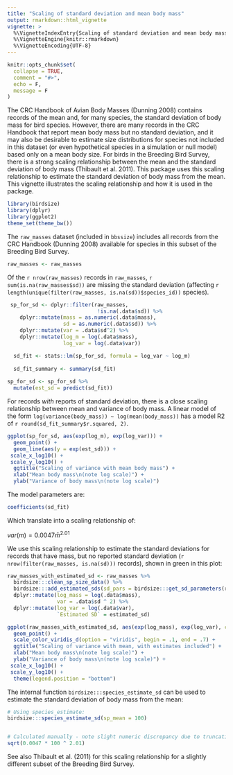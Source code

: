 ```yaml
---
title: "Scaling of standard deviation and mean body mass"
output: rmarkdown::html_vignette
vignette: >
  %\VignetteIndexEntry{Scaling of standard deviation and mean body mass}
  %\VignetteEngine{knitr::rmarkdown}
  %\VignetteEncoding{UTF-8}
---
```


```r
knitr::opts_chunk$set(
  collapse = TRUE,
  comment = "#>",
  echo = F,
  message = F
)
```



The CRC Handbook of Avian Body Masses (Dunning 2008) contains records of the mean and, for many species, the standard deviation of body mass for bird species. However, there are many records in the CRC Handbook that report mean body mass but no standard deviation, and it may also be desirable to estimate size distributions for species not included in this dataset (or even hypothetical species in a simulation or null model) based only on a mean body size. For birds in the Breeding Bird Survey, there is a strong scaling relationship between the mean and the standard deviation of body mass (Thibault et al. 2011). This package uses this scaling relationship to estimate the standard deviation of body mass from the mean. This vignette illustrates the scaling relationship and how it is used in the package. 



```r
library(birdsize)
library(dplyr)
library(ggplot2)
theme_set(theme_bw())
```


The `raw_masses` dataset (included in `bbssize`) includes all records from the CRC Handbook (Dunning 2008) available for species in this subset of the Breeding Bird Survey. 

```r
raw_masses <- raw_masses
```

Of the `r nrow(raw_masses)` records in `raw_masses`, `r sum(is.na(raw_masses$sd))` are missing the standard deviation (affecting `r length(unique(filter(raw_masses, is.na(sd))$species_id))` species).


```r

 sp_for_sd <- dplyr::filter(raw_masses,
                             !is.na(.data$sd)) %>%
    dplyr::mutate(mass = as.numeric(.data$mass),
                  sd = as.numeric(.data$sd)) %>%
    dplyr::mutate(var = .data$sd^2) %>%
    dplyr::mutate(log_m = log(.data$mass),
                  log_var = log(.data$var))

  sd_fit <- stats::lm(sp_for_sd, formula = log_var ~ log_m)
  
  sd_fit_summary <- summary(sd_fit)
  
sp_for_sd <- sp_for_sd %>%
  mutate(est_sd = predict(sd_fit))

```


For records *with* reports of standard deviation, there is a close scaling relationship between mean and variance of body mass. A linear model of the form `log(variance(body_mass)) ~ log(mean(body_mass))` has a model R2 of `r round(sd_fit_summary$r.squared, 2)`.


```r

ggplot(sp_for_sd, aes(exp(log_m), exp(log_var))) + 
  geom_point() + 
  geom_line(aes(y = exp(est_sd))) +
 scale_x_log10() +
 scale_y_log10() +
  ggtitle("Scaling of variance with mean body mass") +
  xlab("Mean body mass\n(note log scale)") +
  ylab("Variance of body mass\n(note log scale)")


```

The model parameters are:

```r

coefficients(sd_fit)

```


Which translate into a scaling relationship of:

$var(m) = 0.0047\bar{m}^{2.01}$


We use this scaling relationship to estimate the standard deviations for records that have mass, but no reported standard deviation (`r nrow(filter(raw_masses, is.na(sd)))` records), shown in green in this plot:


```r

raw_masses_with_estimated_sd <- raw_masses %>%
  birdsize:::clean_sp_size_data() %>%
  birdsize:::add_estimated_sds(sd_pars = birdsize:::get_sd_parameters(raw_masses)) %>%
  dplyr::mutate(log_mass = log(.data$mass),
                var = .data$sd ^ 2) %>%
  dplyr::mutate(log_var = log(.data$var),
                `Estimated SD` = estimated_sd)

ggplot(raw_masses_with_estimated_sd, aes(exp(log_mass), exp(log_var), color = `Estimated SD`)) +
  geom_point() +
  scale_color_viridis_d(option = "viridis", begin = .1, end = .7) +
  ggtitle("Scaling of variance with mean, with estimates included") +
  xlab("Mean body mass\n(note log scale)") +
  ylab("Variance of body mass\n(note log scale)") +
 scale_x_log10() +
 scale_y_log10() +
  theme(legend.position = "bottom")

```


The internal function `birdsize:::species_estimate_sd` can be used to estimate the standard deviation of body mass from the mean:

```r

# Using species_estimate:
birdsize:::species_estimate_sd(sp_mean = 100)


# Calculated manually - note slight numeric discrepancy due to truncating parameters:
sqrt(0.0047 * 100 ^ 2.01)

```


See also Thibault et al. (2011) for this scaling relationship for a slightly different subset of the Breeding Bird Survey. 



